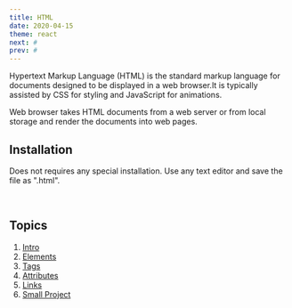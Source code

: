 ```yaml
---
title: HTML
date: 2020-04-15
theme: react
next: #
prev: #
---
```




Hypertext Markup Language (HTML) is the 
standard markup language for documents designed 
to be displayed in a web browser.It is typically assisted by 
CSS for styling and JavaScript for animations.

Web browser takes HTML documents from a web 
server or from local storage and render the documents 
into web pages.

<div style={{height: "100%", float: "right", width: "300px", margin: "auto 0"}}>
    <HtmlLogo />
</div>

## Installation

Does not requires any special installation. Use any text editor and save the file as ".html".

<br/>

## Topics

1. [Intro](#)
2. [Elements](#)
3. [Tags](#)
4. [Attributes](#)
5. [Links](#)
6. [Small Project](#)



